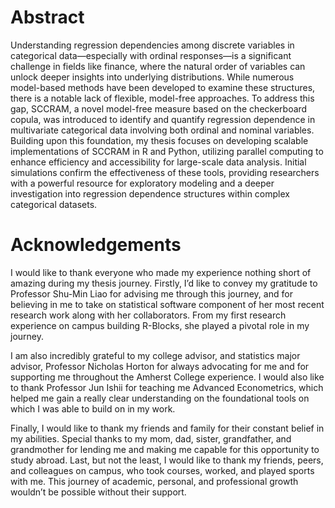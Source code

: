 # Abstract {.unnumbered} 

Understanding regression dependencies among discrete variables in categorical data—especially with ordinal responses—is a significant challenge in fields like finance, where the natural order of variables can unlock deeper insights into underlying distributions. While numerous model-based methods have been developed to examine these structures, there is a notable lack of flexible, model-free approaches. To address this gap, SCCRAM, a novel model-free measure based on the checkerboard copula, was introduced to identify and quantify regression dependence in multivariate categorical data involving both ordinal and nominal variables. Building upon this foundation, my thesis focuses on developing scalable implementations of SCCRAM in R and Python, utilizing parallel computing to enhance efficiency and accessibility for large-scale data analysis. Initial simulations confirm the effectiveness of these tools, providing researchers with a powerful resource for exploratory modeling and a deeper investigation into regression dependence structures within complex categorical datasets.



# Acknowledgements {.unnumbered} 

I would like to thank everyone who made my experience nothing short of amazing during my thesis journey. Firstly, I'd like to convey my gratitude to Professor Shu-Min Liao for advising me through this journey, and for believing in me to take on statistical software component of her most recent research work along with her collaborators. From my first research experience on campus building R-Blocks, she played a pivotal role in my journey.

I am also incredibly grateful to my college advisor, and statistics major advisor, Professor Nicholas Horton for always advocating for me and for supporting me throughout the Amherst College experience. I would also like to thank Professor Jun Ishii for teaching me Advanced Econometrics, which helped me gain a really clear understanding on the foundational tools on which I was able to build on in my work.

Finally, I would like to thank my friends and family for their constant belief in my abilities. Special thanks to my mom, dad, sister, grandfather, and grandmother for lending me and making me capable for this opportunity to study abroad. Last, but not the least, I would like to thank my friends, peers, and colleagues on campus, who took courses, worked, and played sports with me. This journey of academic, personal, and professional growth wouldn't be possible without their support.  


<!--
The following line is required to transition from roman numeral page numbering to regular page numbering. Do not edit or remove. 
-->
\cleardoublepage\pagenumbering{arabic}\setcounter{page}{1}